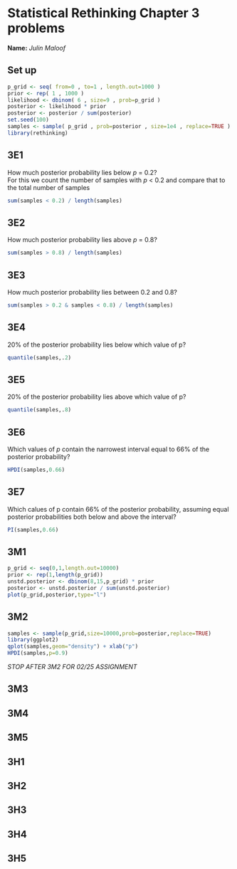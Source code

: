 # Statistical Rethinking Chapter 3 problems

__Name:__ _Julin Maloof_

## Set up

```r
p_grid <- seq( from=0 , to=1 , length.out=1000 )
prior <- rep( 1 , 1000 )
likelihood <- dbinom( 6 , size=9 , prob=p_grid )
posterior <- likelihood * prior
posterior <- posterior / sum(posterior)
set.seed(100)
samples <- sample( p_grid , prob=posterior , size=1e4 , replace=TRUE )
library(rethinking)
```

## 3E1
How much posterior probability lies below _p_ = 0.2?  
For this we count the number of samples with _p_ < 0.2 and compare that to the total number of samples
```r
sum(samples < 0.2) / length(samples)
```

## 3E2
How much posterior probability lies above _p_ = 0.8?
```r
sum(samples > 0.8) / length(samples)
```

## 3E3
How much posterior probability lies between 0.2 and 0.8?
```r
sum(samples > 0.2 & samples < 0.8) / length(samples)
```

## 3E4
20% of the posterior probability lies below which value of p?
```r
quantile(samples,.2)
```

## 3E5
20% of the posterior probability lies above which value of p?
```r
quantile(samples,.8)
```

## 3E6
Which values of _p_ contain the narrowest interval equal to 66% of the posterior probability?
```r
HPDI(samples,0.66)
```

## 3E7
Which calues of p contain 66% of the posterior probability, assuming equal posterior probabilities both below and above the interval?
```r
PI(samples,0.66)
```

## 3M1

```r
p_grid <- seq(0,1,length.out=10000)
prior <- rep(1,length(p_grid))
unstd.posterior <- dbinom(8,15,p_grid) * prior
posterior <- unstd.posterior / sum(unstd.posterior)
plot(p_grid,posterior,type="l")
```

## 3M2

```r
samples <- sample(p_grid,size=10000,prob=posterior,replace=TRUE)
library(ggplot2)
qplot(samples,geom="density") + xlab("p")
HPDI(samples,p=0.9)
```


_STOP AFTER 3M2 FOR 02/25 ASSIGNMENT_

## 3M3

## 3M4

## 3M5

## 3H1

## 3H2

## 3H3

## 3H4

## 3H5